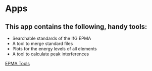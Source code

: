 # Apps

## This app contains the following, handy tools:
- Searchable standards of the IfG EPMA  
- A tool to merge standard files  
- Plots for the energy levels of all elements  
- A tool to calculate peak interferences  

<a href="https://tools-epma.streamlit.app">EPMA Tools</a>